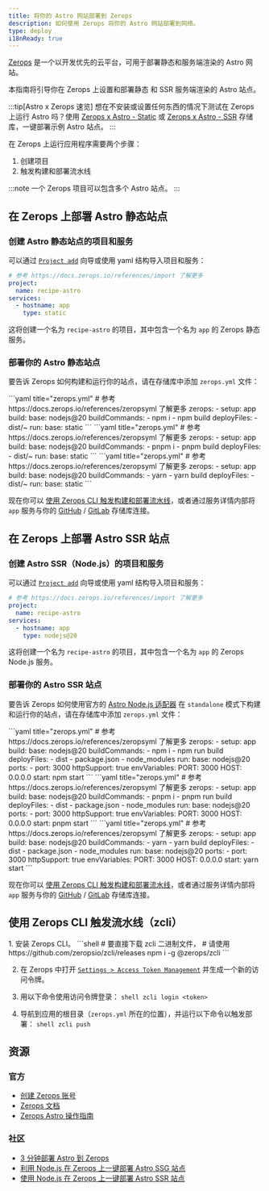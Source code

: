 ```yaml
---
title: 将你的 Astro 网站部署到 Zerops
description: 如何使用 Zerops 将你的 Astro 网站部署到网络。
type: deploy
i18nReady: true
---
```


[Zerops](https://zerops.io/) 是一个以开发优先的云平台，可用于部署静态和服务端渲染的 Astro 网站。

本指南将引导你在 Zerops 上设置和部署静态 和 SSR 服务端渲染的 Astro 站点。

:::tip[Astro x Zerops 速览]
想在不安装或设置任何东西的情况下测试在 Zerops 上运行 Astro 吗？使用 [Zerops x Astro - Static](https://github.com/zeropsio/recipe-astro-static) 或 [Zerops x Astro - SSR](https://github.com/zeropsio/recipe-astro-nodejs) 存储库，一键部署示例 Astro 站点。
:::

在 Zerops 上运行应用程序需要两个步骤：
1. 创建项目
2. 触发构建和部署流水线

:::note
一个 Zerops 项目可以包含多个 Astro 站点。
:::

## 在 Zerops 上部署 Astro 静态站点

### 创建 Astro 静态站点的项目和服务
可以通过 [`Project add`](https://app.zerops.io/dashboard/project-add) 向导或使用 yaml 结构导入项目和服务：

```yaml
# 参考 https://docs.zerops.io/references/import 了解更多
project:
  name: recipe-astro
services:
  - hostname: app
    type: static
```

这将创建一个名为 `recipe-astro` 的项目，其中包含一个名为 `app` 的 Zerops 静态服务。

### 部署你的 Astro 静态站点

要告诉 Zerops 如何构建和运行你的站点，请在存储库中添加 `zerops.yml` 文件：

  <PackageManagerTabs>
    <Fragment slot="npm">
    ```yaml title="zerops.yml"
    # 参考 https://docs.zerops.io/references/zeropsyml 了解更多
    zerops:
      - setup: app
        build:
          base: nodejs@20
          buildCommands:
            - npm i
            - npm build
          deployFiles:
            - dist/~
        run:
          base: static
    ```
    </Fragment>
    <Fragment slot="pnpm">
    ```yaml title="zerops.yml"
    # 参考 https://docs.zerops.io/references/zeropsyml 了解更多
    zerops:
      - setup: app
        build:
          base: nodejs@20
          buildCommands:
            - pnpm i
            - pnpm build
          deployFiles:
            - dist/~
        run:
          base: static
    ```
    </Fragment>
    <Fragment slot="yarn">
    ```yaml title="zerops.yml"
    # 参考 https://docs.zerops.io/references/zeropsyml 了解更多
    zerops:
      - setup: app
        build:
          base: nodejs@20
          buildCommands:
            - yarn
            - yarn build
          deployFiles:
            - dist/~
        run:
          base: static
    ```
    </Fragment>
  </PackageManagerTabs>

现在你可以 [使用 Zerops CLI 触发构建和部署流水线](#使用-zerops-cli-触发流水线zcli)，或者通过服务详情内部将 `app` 服务与你的 [GitHub](https://docs.zerops.io/references/github-integration/) / [GitLab](https://docs.zerops.io/references/gitlab-integration) 存储库连接。

## 在 Zerops 上部署 Astro SSR 站点

### 创建 Astro SSR（Node.js）的项目和服务
可以通过 [`Project add`](https://app.zerops.io/dashboard/project-add) 向导或使用 yaml 结构导入项目和服务：

```yaml
# 参考 https://docs.zerops.io/references/import 了解更多
project:
  name: recipe-astro
services:
  - hostname: app
    type: nodejs@20
```

这将创建一个名为 `recipe-astro` 的项目，其中包含一个名为 `app` 的 Zerops Node.js 服务。

### 部署你的 Astro SSR 站点

要告诉 Zerops 如何使用官方的 [Astro Node.js 适配器](/zh-cn/guides/integrations-guide/node/) 在 `standalone` 模式下构建和运行你的站点，请在存储库中添加 `zerops.yml` 文件：

  <PackageManagerTabs>
    <Fragment slot="npm">
    ```yaml title="zerops.yml"
    # 参考 https://docs.zerops.io/references/zeropsyml 了解更多
    zerops:
      - setup: app
        build:
          base: nodejs@20
          buildCommands:
            - npm i
            - npm run build
          deployFiles:
            - dist
            - package.json
            - node_modules
        run:
          base: nodejs@20
          ports:
            - port: 3000
              httpSupport: true
          envVariables:
            PORT: 3000
            HOST: 0.0.0.0
          start: npm start
    ```
    </Fragment>
    <Fragment slot="pnpm">
    ```yaml title="zerops.yml"
    # 参考 https://docs.zerops.io/references/zeropsyml 了解更多
    zerops:
      - setup: app
        build:
          base: nodejs@20
          buildCommands:
            - pnpm i
            - pnpm run build
          deployFiles:
            - dist
            - package.json
            - node_modules
        run:
          base: nodejs@20
          ports:
            - port: 3000
              httpSupport: true
          envVariables:
            PORT: 3000
            HOST: 0.0.0.0
          start: pnpm start
    ```
    </Fragment>
    <Fragment slot="yarn">
    ```yaml title="zerops.yml"
    # 参考 https://docs.zerops.io/references/zeropsyml 了解更多
    zerops:
      - setup: app
        build:
          base: nodejs@20
          buildCommands:
            - yarn
            - yarn build
          deployFiles:
            - dist
            - package.json
            - node_modules
        run:
          base: nodejs@20
          ports:
            - port: 3000
              httpSupport: true
          envVariables:
            PORT: 3000
            HOST: 0.0.0.0
          start: yarn start
    ```
    </Fragment>
  </PackageManagerTabs>

现在你可以 [使用 Zerops CLI 触发构建和部署流水线](#使用-zerops-cli-触发流水线zcli)，或者通过服务详情内部将 `app` 服务与你的 [GitHub](https://docs.zerops.io/references/github-integration/) / [GitLab](https://docs.zerops.io/references/gitlab-integration) 存储库连接。

## 使用 Zerops CLI 触发流水线（zcli）

<Steps>
1. 安装 Zerops CLI。
		```shell
		# 要直接下载 zcli 二进制文件，
		# 请使用 https://github.com/zeropsio/zcli/releases
		npm i -g @zerops/zcli
		```

2. 在 Zerops 中打开 [`Settings > Access Token Management`](https://app.zerops.io/settings/token-management) 并生成一个新的访问令牌。

3. 用以下命令使用访问令牌登录：
		```shell
		zcli login <token>
		```

4. 导航到应用的根目录（`zerops.yml` 所在的位置），并运行以下命令以触发部署：
		```shell
		zcli push
		```
</Steps>

## 资源
### 官方

- [创建 Zerops 账号](https://app.zerops.io/registration)
- [Zerops 文档](https://docs.zerops.io)
- [Zerops Astro 操作指南](https://app.zerops.io/recipe/astro)

### 社区
- [3 分钟部署 Astro 到 Zerops](https://medium.com/@arjunaditya/how-to-deploy-astro-to-zerops-4230816a62b4)
- [利用 Node.js 在 Zerops 上一键部署 Astro SSG 站点](https://youtu.be/-4KTa4VWtBE)
- [使用 Node.js 在 Zerops 上一键部署 Astro SSR 站点](https://youtu.be/eR6b_JnDH6g)
